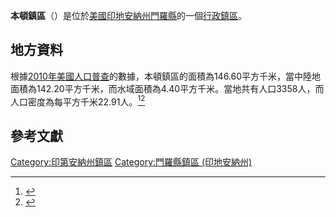 {{noteTA
|G1=USState
|G2=地名
|G3=Unit
}}
{{Infobox settlement
|official_name            = 本頓鎮區
|native_name = Benton Township
|settlement_type          = [[行政鎮區|行政鎮區]]
|image_skyline            = 
|imagesize                = 
|image_map                = Map highlighting Bean Blossom Township, Monroe County, Indiana.svg
|mapsize                  = 250px
|pushpin_map  =USA Indiana
|pushpin_label = 本頓鎮區
|pushpin_label_position   = top
|pushpin_map_caption      = 本頓鎮區在印地安納州的位置
|subdivision_type         = [[世界政區索引|國家]]
|subdivision_type1        = [[美国州份|州份]]
|subdivision_type2        = [[印地安納州行政区划|縣]]
|subdivision_name         = [[美国|美国]]
|subdivision_name1        = [[印地安納州|印地安納州]]
|subdivision_name2        = [[門羅縣_(印地安納州)|門羅縣]]
|elevation_ft             = 830
|elevation_m              = 253
|timezone                 = [[北美东部時區|北美东部時區]]
|area_total_km2           = 146.60
|area_land_km2            = 142.20
|area_water_km2           = 4.40
|area_total_sq_mi         = 
|area_land_sq_mi          = 
|area_water_sq_mi         = 
|population_as_of         = [[2010年美國人口普查|2010]]
|population_footnotes     = 
|population_total         = 3358
|population_density_km2   = auto
|population_density_sq_mi = auto
|utc_offset               = -5
|coordinates              = {{coord|39|14|46|N|86|25|30|W|type:city_region:US-AL_source:GNS-enwiki|display=inline,title}}
| coor_pinpoint           = 
| coordinates_footnotes   = 
|timezone_DST             = EDT
|utc_offset_DST           = -4
|postal_code_type         = [[美國郵區編號|郵區編號]]
|postal_code              = 46151, 47401, 47408, 47468
|area_code                = {{link-en|电话区号812|Area code 812|812}}
|blank_name = [[地名信息系统|GNIS ID]]
|blank_info = 453106
}}
'''本頓鎮區'''（{{lang-en|Benton Township}}）是位於[[美國|美國]][[印地安納州|印地安納州]][[門羅縣_(印地安納州)|門羅縣]]的一個[[行政鎮區|行政鎮區]]。

== 地方資料 ==
根據[[2010年美國人口普查|2010年美國人口普查]]的數據，本頓鎮區的面積為146.60平方千米，當中陸地面積為142.20平方千米，而水域面積為4.40平方千米。當地共有人口3358人，而人口密度為每平方千米22.91人。<ref name="GR8">{{cite web|url=http://factfinder2.census.gov|publisher=[[美国人口调查局|美国人口调查局]]|accessdate=2011-05-14|title=American FactFinder|archive-date=2013-09-11|archive-url=https://web.archive.org/web/20130911234518/http://factfinder2.census.gov/|dead-url=no}}</ref><ref>{{cite web|url=https://www.citypopulation.de/en/usa/indiana/admin/|title=USA: Indiana (Counties and Townships) - City Population|access-date=2020-08-07|archive-date=2020-04-22|archive-url=https://web.archive.org/web/20200422090607/https://www.citypopulation.de/en/usa/indiana/admin/|dead-url=no}}</ref>

== 參考文獻 ==
{{reflist}}

{{門羅縣 (印地安納州)}}

{{DEFAULTSORT:Benton Township}}
[[Category:印第安納州鎮區|Category:印第安納州鎮區]]
[[Category:門羅縣鎮區_(印地安納州)|Category:門羅縣鎮區 (印地安納州)]]

{{Indiana-geo-stub}}